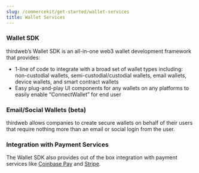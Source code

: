 ```yaml
---
slug: /commercekit/get-started/wallet-services
title: Wallet Services
---
```


### Wallet SDK

thirdweb’s Wallet SDK is an all-in-one web3 wallet development framework that provides:

- 1-line of code to integrate with a broad set of wallet types including: non-custodial wallets, semi-custodial/custodial wallets, email wallets, device wallets, and smart contract wallets
- Easy plug-and-play UI components for any wallets on any platforms to easily enable “ConnectWallet” for end user

### Email/Social Wallets (beta)

thirdweb allows companies to create secure wallets on behalf of their users that require nothing more than an email or social login from the user.

### Integration with Payment Services

The Wallet SDK also provides out of the box integration with payment services like [Coinbase Pay](https://portal.thirdweb.com/gamingkit/wallet-actions/fund-wallets) and [Stripe](https://github.com/thirdweb-example/thirdweb-stripe).
